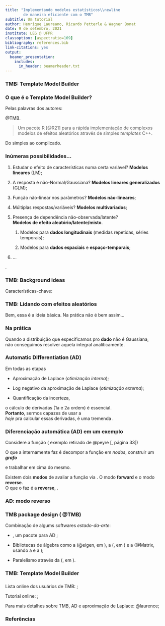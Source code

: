 ```yaml
---
title: "Implementando modelos estatísticos\\newline
        de maneira eficiente com o TMB"
subtitle: Um tutorial
author: Henrique Laureano, Ricardo Petterle & Wagner Bonat
date: 9 de setembro, 2021
institute: LEG @ UFPR
classoption: [aspectratio=169]
bibliography: references.bib
link-citations: yes
output:
  beamer_presentation:
    includes:
      in_header: beamerheader.txt
---
```


### TMB: Template Model Builder

\bigskip
\begin{columns}
 \column{\linewidth/3}
  \centering
   \includegraphics[height=3.6cm]{logo/what.png}\\
   \bigskip
   \textcolor{UniBlue}{\textbf{O quê?}}
 \column{\linewidth/3}
  \centering
   \includegraphics[height=3.6cm]{logo/why.jpg}\\
   \bigskip
   \textcolor{UniBlue}{\textbf{Por quê?}}
 \column{\linewidth/3}
  \centering
   \includegraphics[height=3.6cm]{logo/roll_safe.png}\\
   \bigskip
   \textcolor{UniBlue}{\textbf{Como?}}
\end{columns}

### O que é o Template Model Builder?

Pelas palavras dos autores:

\includegraphics[height=0.5cm]{logo/book.png}
@TMB.

\bigskip
> Um pacote R [@R21] para a rápida implementação de complexos modelos de
> efeitos aleatórios através de simples *templates* C++.

\textcolor{UniBlue}{\textbf{Complexos modelos de efeitos aleatórios?}}
Do simples ao complicado.

\vspace{-0.2cm}
\begin{minipage}{9.5cm}
 \begin{block}{}
  \vspace{0.1cm}
  De modelos simples como um
  \vspace{0.1cm}
  \begin{itemize}
   \item um modelo linear (\textbf{LM}) ou
   \item um modelo linear generalizado (\textbf{GLM}),
  \end{itemize}
  \vspace{0.1cm}
  até
  \vspace{0.1cm}
  \begin{itemize}
   \item \textbf{modelos não-lineares com efeitos aleatórios} e
   \item complexos \textbf{modelos espaço-temporais}.
  \end{itemize}
  \vspace{0.1cm}
 \end{block}
\end{minipage}

### Inúmeras possibilidades...

1. Estudar o efeito de características numa certa variável?
   **Modelos lineares** (LM);

2. A resposta é não-Normal/Gaussiana?
   **Modelos lineares generalizados** (GLM);

3. Função não-linear nos parâmetros? **Modelos não-lineares**;

4. Múltiplas respostas/variáveis? **Modelos multivariados**;

5. Presença de dependência não-observada/latente?\
   **Modelos de efeito aleatório/latente/misto**.

   1. Modelos para **dados longitudinais**
      (medidas repetidas, séries temporais);
      
   2. Modelos para **dados espaciais** e **espaço-temporais**;

6. ...

\bigskip
\textcolor{UniBlue}{\textbf{O TMB possibilita o ajuste de todos esses
                            modelos}}.

### TMB: Background ideas

Características-chave:
\begin{multicols}{2}
 \begin{enumerate}
  \item Diferenciação automática;\newline
        \textit{o estado-da-arte na computação de derivadas}
  \item Aproximação de Laplace.\newline
        \textit{Uma maneira eficiente de aproximar as integrais do
                efeito aleatório}
 \end{enumerate}
\end{multicols}

\vspace{-0.2cm}
\begin{block}{Um pouco de matemática para justificar as coisas...}
 Considere que \(f(u, \theta)\) seja o
 \vspace{-0.15cm}
 \[
  \text{negativo da sua função de log-verossimilhança
        \textbf{\textcolor{AlertOrange}{conjunta} (nll)}},
 \]
 \vspace{-0.6cm}
 
 em que \(u \in \mathbb{R}^{n}\) são os
 \textbf{efeitos aleatórios desconhecidos}
 e \(\theta \in \mathbb{R}^{m}\) são os \textbf{parâmetros}. 
\end{block}

\begin{description}
 \item[\textcolor{AlertOrange}{Conjunta?}]
  Num modelo estatístico especificamos uma distribuição de
  probabilidade para o que observamos (\textbf{dados}) e
  outra para o que não observamos (\textbf{efeito aleatório}).
  \textcolor{UniBlue}{\textbf{E é aí que mora o problema}}!
\end{description}

### TMB: Lidando com efeitos aleatórios

\begin{description}
 \item[Paradigmas:] Verossimilhancista e Bayesiano.
  \begin{description}
   \item[Bayesiano:] Atribuição de distribuições a \textit{priori} para
                     os parâmetros, que passam a serem vistos como
                     variáveis. Não mais estimamos os "parâmetros", e
                     sim amostramos de sua distribuição a
                     \textit{posteriori}. Funciona, mas é
                     \textbf{computacionalmente intensivo}.
   \item[Verossimilhancista:] Temos um problema, já que o efeito
                              aleatório é \textbf{não observável}.
                              Contudo, da estatística básica: se temos
                              uma
                              \textcolor{AlertOrange}{\textbf{conjunta}},
                              basta \textbf{integrarmos} na variável que
                              não queremos mais. Resultando numa
  \end{description}
\end{description}

\begin{block}{}
 \vspace{-0.2cm}
 \[
  \text{Função de verossimilhança
        \textcolor{AlertOrange}{\textbf{marginal}}}:\qquad
  L(\theta) = \int_{\mathbb{R}^{n}} \text{exp}(-f(u, \theta))~\text{d}u.
 \]
\end{block}

Bem, essa é a ideia básica. Na prática não é bem assim...

### Na prática

Quando a distribuição que especificamos pro **dado** não é Gaussiana,\
não conseguimos resolver aquela integral analíticamente.

\begin{block}{}
 \vspace{-0.35cm}
 \[
  \def\hat{\mathaccent "705E\relax}
  \text{Aí que entra a
        \textcolor{UniBlue}{\textbf{aproximação de Laplace}}}:\quad
  L^{\star}(\theta) = \sqrt{2\pi}^{n}
                      \text{det}(H(\theta))^{-1/2}
                      \text{exp}(-f(\hat{u}, \theta)),
  \vspace{-0.2cm}
 \]
 com
 \vspace{0.15cm}
 \begin{itemize}
  \item \(\def\hat{\mathaccent "705E\relax}
          H(\theta) = f_{uu}^{''}(\hat{u}(\theta), \theta)\) sendo o
        Hessiano de \(f(u, \theta)\) w.r.t. \(u\) e avaliado em
        \(\def\hat{\mathaccent "705E\relax} \hat{u}(\theta)\);
  \vspace{0.15cm}
  \item \(\def\hat{\mathaccent "705E\relax}
          \hat{u}(\theta) =
          \text{arg}~\underset{u}{\text{min}}~f(u, \theta)\) sendo o
        minimizador de \(f(u, \theta)\) w.r.t. \(u\).
 \end{itemize}
 \vspace{0.15cm}
 \textbf{Finalmente},\newline
 a função objetivo final a ser minimizada em termos de
 \(\theta\) é
 \vspace{-0.1cm}
 \[
  \def\hat{\mathaccent "705E\relax}
  \color{AlertOrange}{-\log L^{\star}(\theta) =
  -n\log \sqrt{2\pi} +
  \frac{1}{2}\log \text{det}(H(\theta)) +
  f(\hat{u}, \theta)},
  \vspace{-0.1cm}
 \]
 i.e., o
 \textcolor{UniBlue}{\textbf{log negativo da aproximação de Laplace}}.
 \vspace{0.1cm}
\end{block}

### Automatic Differentiation (AD)

\vspace{-0.2cm}
\begin{minipage}{11.75cm}
 \begin{block}{Uncertainty quantification: Método-\(\bm{\delta}\)}
  \[
   \def\hat{\mathaccent "705E\relax}
   \text{VAR}(\phi(\hat{\theta}) =
   -\phi_{\theta}^{'}(\hat{\theta}))
   (\bigtriangledown^{2}\log L^{\star}(\hat{\theta}))^{-1}
   \phi_{\theta}^{'}(\hat{\theta})^{\top},
   \vspace{-0.15cm}
  \]
  ou seja,\newline
  conseguimos quantificar a incerteza da estimativa
  \(\def\hat{\mathaccent "705E\relax} \hat{\theta}\), e de qualquer
  função diferenciável da estimativa
  \(\def\hat{\mathaccent "705E\relax} \phi(\hat{\theta})\).
  \vspace{0.1cm}
 \end{block}
\end{minipage}

\vspace{0.1cm}
Em todas as etapas

- Aproximação de Laplace (*otimização interna*);

- Log negativo da aproximação de Laplace (*otimização externa*);

- Quantificação da incerteza,

o cálculo de derivadas (1a e 2a ordem) é essencial.\
**Portanto**, sermos capazes de usar a
\textcolor{UniBlue}{\textbf{maneira mais eficiente existente}}\
*hoje* pra calcular essas derivadas, é uma tremenda
\textcolor{UniBlue}{\textbf{qualidade}}.

### Diferenciação automática (AD) em um exemplo

Considere a função (\includegraphics[height=0.5cm]{logo/book.png}
exemplo retirado de @peyre[, página 33])
\begin{block}{}
 \vspace{-0.15cm}
 \[
  f(x, y) = y\log(x) + \sqrt{y\log(x)}
 \]
\end{block}

O que a \textcolor{UniBlue}{\textbf{AD}} internamente faz é decompor a
função em *nodos*, construir um ***grafo***

\begin{center}
 \includegraphics[height=2.25cm]{ex-computational_graph.png}
\end{center}

e trabalhar em cima do mesmo.

Existem dois **modos** de avaliar a função via
\textcolor{UniBlue}{\textbf{AD}}. O modo **forward** e o modo
**reverse**.\
O que o \textcolor{UniBlue}{\textbf{TMB}} faz é a **reverse**,
\textcolor{AlertOrange}{\textbf{computationalmente mais eficiente}}.

### AD: modo reverso

\begin{columns}
 \column{5.5cm}
  Função:
  \vspace{-0.2cm}
  \begin{block}{}
   \vspace{-0.5cm}
   \[
    f(x, y) = y\log(x) + \sqrt{y\log(x)}
   \]
  \end{block}
 \column{9.5cm}
   \includegraphics[height=1.75cm]{ex-computational_graph.png}
\end{columns}

\vspace{-0.35cm}
\begin{align*}
 \frac{\partial f}{\partial f} &= 1\\
 \frac{\partial f}{\partial c} &=
 \frac{\partial f}{\partial f} \frac{\partial f}{\partial c} =
 \frac{\partial f}{\partial f} 1\qquad &\{c \mapsto f = b + c\}\\
 \frac{\partial f}{\partial b} &=
 \frac{\partial f}{\partial c} \frac{\partial c}{\partial b} +
 \frac{\partial f}{\partial f} \frac{\partial f}{\partial b} =
 \frac{\partial f}{\partial c} \frac{1}{2\sqrt{b}} +
 \frac{\partial f}{\partial f} 1\qquad
 &\{b \mapsto c = \sqrt{b},~b \mapsto f = b + c\}\\
 \frac{\partial f}{\partial a} &=
 \frac{\partial f}{\partial b} \frac{\partial b}{\partial a} =
 \frac{\partial f}{\partial b} y\qquad &\{a \mapsto b = ya\}\\
 \frac{\partial f}{\partial y} &=
 \frac{\partial f}{\partial b} \frac{\partial b}{\partial y} =
 \frac{\partial f}{\partial b} a \qquad &\{y \mapsto b = ya\}\\
 \frac{\partial f}{\partial x} &=
 \frac{\partial f}{\partial a} \frac{\partial a}{\partial x} =
 \frac{\partial f}{\partial a} \frac{1}{x} \hspace{6.5cm}
 &\{x \mapsto a = \log(x)\}
\end{align*}

### TMB package design (\includegraphics[height=0.5cm]{logo/book.png} @TMB)

\begin{center}
 \includegraphics[height=3.75cm]{tmb_package_design.png}
\end{center}

\vspace{-0.4cm}
Combinação de algums softwares *estado-da-arte*:

- \texttt{CppAD}, um pacote \texttt{C++} para AD
  \url{https://coin-or.github.io/CppAD/};

- Bibliotecas de álgebra como a \texttt{Eigen} (@eigen, em
  \texttt{C++}), a \texttt{CHOLMOD}
  (\url{https://developer.nvidia.com/cholmod}, em \texttt{C}) e a
  \texttt{Matrix} (@Matrix, usando a \texttt{LAPACK}
  \url{http://www.netlib.org/lapack/} e a \texttt{SuiteSparse}
  \url{https://sparse.tamu.edu/});

- Paralelismo através da \texttt{BLAS}
  (\url{http://www.netlib.org/blas/}, em \texttt{Fortran}).
  
### TMB: Template Model Builder

\large
\textcolor{UniBlue}{\textbf{Como usar?}}

\vspace{0.15cm}
\normalsize
\begin{block}{Workflow}
 \vspace{0.15cm}
 \begin{enumerate}
  \item Escreva sua função objetivo em um \texttt{.cpp} com
        \texttt{\#include <TMB.hpp>};

  \vspace{0.15cm}
  \item Compile e carregue seu arquivo \texttt{.cpp} em R via
        \texttt{TMB::compile()} e
        \texttt{base::dyn.load(TMB::dynlib())};

  \vspace{0.15cm}
  \item Compute as derivadas da sua função objetivo com
        \texttt{obj <- TMB::MakeADFun()};

  \vspace{0.15cm}
  \item Faça o ajuste do modelo,
        \texttt{opt <- base::nlminb(obj\$par, obj\$fn, obj\$gr)};

  \vspace{0.15cm}
  \item Quantifique a incerteza dos parâmetros,
        \texttt{TMB::sdreport(obj)}.
 \end{enumerate}
 \vspace{0.15cm}
\end{block}

\large
\textcolor{UniBlue}{\textbf{(Extra) Funcionalidades}}

\normalsize
\begin{columns}
 \column{3.2cm}
  \begin{itemize}
   \item Paralelização;
  \end{itemize}
 \column{2.8cm}
  \begin{itemize}
   \item Simulação;
  \end{itemize}
 \column{3.2cm}
  \begin{itemize}
   \item Esparsidade;
  \end{itemize}
 \column{3.8cm}
  \begin{itemize}
   \item Perfis de verossimilhança;
  \end{itemize}
 \column{3.2cm}
  \begin{itemize}
   \item ...
  \end{itemize}
\end{columns}

###

\bigskip
\begin{columns}
 \column{5cm}
  \includegraphics[height=4cm]{logo/rday3.png}
 \column{10cm}
  \LARGE
   \textcolor{UniBlue}{\textbf{TMB: Template Model Builder,}}\newline

   \vspace{-0.4cm}
   \textcolor{UniBlue}{\textbf{Exemplos}}
  \normalsize
\end{columns}

\bigskip
\includegraphics[height=0.5cm]{logo/book.png}
Lista online dos usuários de TMB:
\url{https://groups.google.com/g/tmb-users};

\includegraphics[height=0.5cm]{logo/book.png}
Tutorial online:
\url{https://kaskr.github.io/adcomp/_book/Tutorial.html};

\includegraphics[height=0.5cm]{logo/book.png}
Para mais detalhes sobre TMB, AD e aproximação de Laplace: @laurence;

\vspace{0.2cm}
\begin{columns}
 \column{0.4cm}
  \includegraphics[height=0.75cm]{logo/github_logo.png}
 \column{14.6cm}
  \vspace{-0.15cm}
  Materiais disponíveis em
  \textbf{\url{https://github.com/henriquelaureano/TMBtutorial}}.
\end{columns}

### Referências
